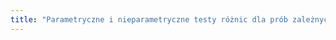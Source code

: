 ```yaml
---
title: "Parametryczne i nieparametryczne testy różnic dla prób zależnych: test t dla prób zależnych, test Wilcoxona. Test t dla jednej próby"
---
```



